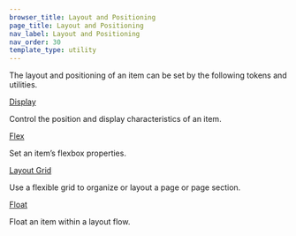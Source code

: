 ```yaml
---
browser_title: Layout and Positioning
page_title: Layout and Positioning
nav_label: Layout and Positioning
nav_order: 30
template_type: utility
---
```


The layout and positioning of an item can be set by the following tokens and utilities.

<a href="/foundations/layout-positioning/display" className="header-styled-link">Display</a>

Control the position and display characteristics of an item.

<a href="/foundations/layout-positioning/flex" className="header-styled-link">Flex</a>

Set an item’s flexbox properties.

<a href="/foundations/layout-positioning/layout-grid" className="header-styled-link">Layout Grid</a>

Use a flexible grid to organize or layout a page or page section.

<a href="/foundations/layout-positioning/float" className="header-styled-link">Float</a>

Float an item within a layout flow.
